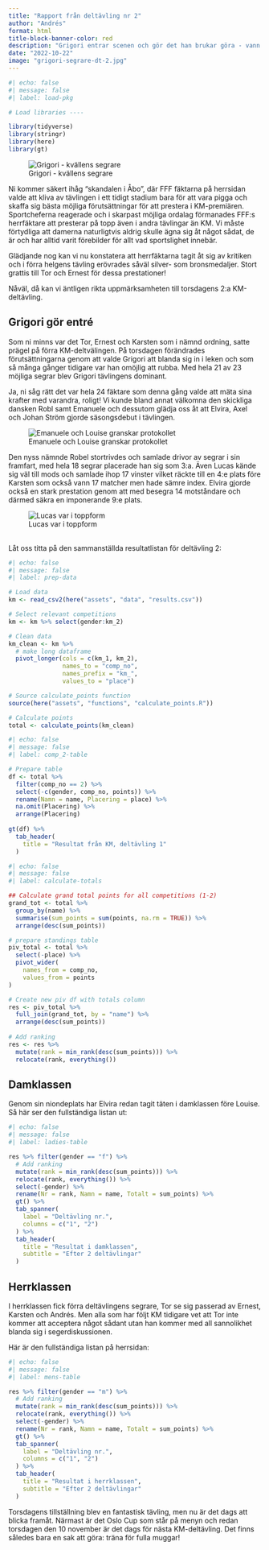 ```yaml
---
title: "Rapport från deltävling nr 2"
author: "Andrés"
format: html
title-block-banner-color: red
description: "Grigori entrar scenen och gör det han brukar göra - vann storstilat. Torsdagens drabbning drog fulla hus och samlade ett startfält bestående av hela 24 peppade kombatanter."
date: "2022-10-22"
image: "grigori-segrare-dt-2.jpg"
---
```


```r
#| echo: false
#| message: false
#| label: load-pkg

# Load libraries ----

library(tidyverse)
library(stringr)
library(here)
library(gt)
```

![Grigori - kvällens segrare](grigori-segrare-dt-2.jpg){.column-page}

Ni kommer säkert ihåg "skandalen i Åbo", där FFF fäktarna på herrsidan valde att kliva av tävlingen i ett tidigt stadium bara för att vara pigga och skaffa sig bästa möjliga förutsättningar för att prestera i KM-premiären. Sportcheferna reagerade och i skarpast möjliga ordalag förmanades FFF:s herrfäktare att presterar på topp även i andra tävlingar än KM. Vi måste förtydliga att damerna naturligtvis aldrig skulle ägna sig åt något sådat, de är och har alltid varit förebilder för allt vad sportslighet innebär.

Glädjande nog kan vi nu konstatera att herrfäktarna tagit åt sig av kritiken och i förra helgens tävling erövrades såväl silver- som bronsmedaljer. Stort grattis till Tor och Ernest för dessa prestationer!

Nåväl, då kan vi äntligen rikta uppmärksamheten till torsdagens 2:a KM-deltävling.

## Grigori gör entré

Som ni minns var det Tor, Ernest och Karsten som i nämnd ordning, satte prägel på förra KM-deltvälingen. På torsdagen förändrades förutsättningarna genom att valde Grigori att blanda sig in i leken och som så många gånger tidigare var han omöjlig att rubba. Med hela 21 av 23 möjliga segrar blev Grigori tävlingens dominant. 

Ja, ni såg rätt det var hela 24 fäktare som denna gång valde att mäta sina krafter med varandra, roligt! Vi kunde bland annat välkomna den skickliga dansken Robl samt Emanuele och dessutom glädja oss åt att Elvira, Axel och Johan Ström gjorde säsongsdebut i tävlingen.

![Emanuele och Louise granskar protokollet](louise-protokoll.jpg)

Den nyss nämnde Robel stortrivdes och samlade drivor av segrar i sin framfart, med hela 18 segrar placerade han sig som 3:a. Även Lucas kände sig väl till mods och samlade ihop 17 vinster vilket räckte till en 4:e plats före Karsten som också vann 17 matcher men hade sämre index. Elvira gjorde också en stark prestation genom att med besegra 14 motståndare och därmed säkra en imponerande 9:e plats.

![Lucas var i toppform](lucas-ian.jpg)

\
Låt oss titta på den sammanställda resultatlistan för deltävling 2:

```r
#| echo: false
#| message: false
#| label: prep-data

# Load data
km <- read_csv2(here("assets", "data", "results.csv"))

# Select relevant competitions
km <- km %>% select(gender:km_2)

# Clean data
km_clean <- km %>%
  # make long dataframe
  pivot_longer(cols = c(km_1, km_2), 
               names_to = "comp_no",
               names_prefix = "km_",
               values_to = "place")

# Source calculate_points function
source(here("assets", "functions", "calculate_points.R"))

# Calculate points
total <- calculate_points(km_clean)


```

```r
#| echo: false
#| message: false
#| label: comp_2-table

# Prepare table
df <- total %>% 
  filter(comp_no == 2) %>% 
  select(-c(gender, comp_no, points)) %>%
  rename(Namn = name, Placering = place) %>% 
  na.omit(Placering) %>% 
  arrange(Placering)
  
gt(df) %>% 
  tab_header(
    title = "Resultat från KM, deltävling 1"
  )

```

```r
#| echo: false
#| message: false
#| label: calculate-totals

## Calculate grand total points for all competitions (1-2)
grand_tot <- total %>% 
  group_by(name) %>%
  summarise(sum_points = sum(points, na.rm = TRUE)) %>% 
  arrange(desc(sum_points))

# prepare standings table
piv_total <- total %>%
  select(-place) %>% 
  pivot_wider(
    names_from = comp_no, 
    values_from = points
)

# Create new piv df with totals column
res <- piv_total %>%
  full_join(grand_tot, by = "name") %>% 
  arrange(desc(sum_points))
  
# Add ranking
res <- res %>% 
  mutate(rank = min_rank(desc(sum_points))) %>% 
  relocate(rank, everything())

```

## Damklassen

Genom sin niondeplats har Elvira redan tagit täten i damklassen före Louise. Så här ser den fullständiga listan ut:

```r
#| echo: false
#| message: false
#| label: ladies-table

res %>% filter(gender == "f") %>% 
  # Add ranking
  mutate(rank = min_rank(desc(sum_points))) %>% 
  relocate(rank, everything()) %>%
  select(-gender) %>% 
  rename(Nr = rank, Namn = name, Totalt = sum_points) %>% 
  gt() %>% 
  tab_spanner(
    label = "Deltävling nr.",
    columns = c("1", "2")
  ) %>% 
  tab_header(
    title = "Resultat i damklassen",
    subtitle = "Efter 2 deltävlingar"
  )
```

## Herrklassen

I herrklassen fick förra deltävlingens segrare, Tor se sig passerad av Ernest, Karsten och Andrés. Men alla som har följt KM tidigare vet att Tor inte kommer att acceptera något sådant utan han kommer med all sannolikhet blanda sig i segerdiskussionen.

Här är den fullständiga listan på herrsidan:

```r
#| echo: false
#| message: false
#| label: mens-table

res %>% filter(gender == "m") %>% 
  # Add ranking
  mutate(rank = min_rank(desc(sum_points))) %>% 
  relocate(rank, everything()) %>%
  select(-gender) %>% 
  rename(Nr = rank, Namn = name, Totalt = sum_points) %>% 
  gt() %>% 
  tab_spanner(
    label = "Deltävling nr.",
    columns = c("1", "2")
  ) %>% 
  tab_header(
    title = "Resultat i herrklassen",
    subtitle = "Efter 2 deltävlingar"
  )
```

Torsdagens tillställning blev en fantastisk tävling, men nu är det dags att blicka framåt. Närmast är det Oslo Cup som står på menyn och redan torsdagen den 10 november är det dags för nästa KM-deltävling. Det finns således bara en sak att göra: träna för fulla muggar!
